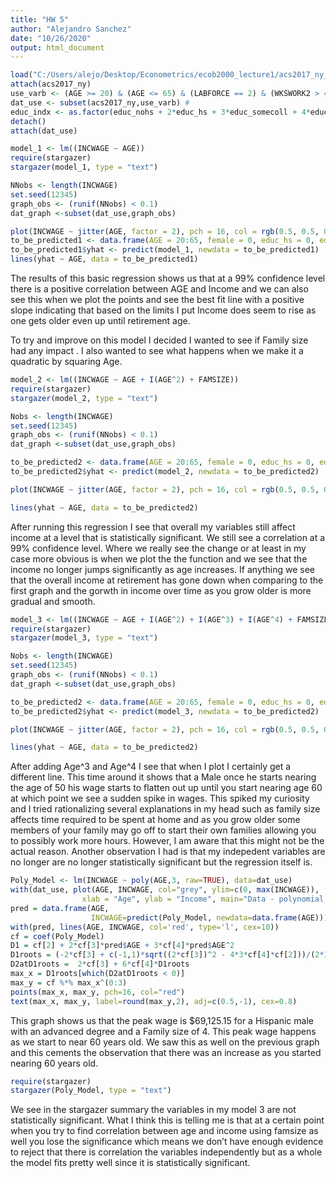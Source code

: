 ---
title: "HW 5"
author: "Alejandro Sanchez"
date: "10/26/2020"
output: html_document
---


```{r}
load("C:/Users/alejo/Desktop/Econometrics/ecob2000_lecture1/acs2017_ny_data.RData")
attach(acs2017_ny)
use_varb <- (AGE >= 20) & (AGE <= 65) & (LABFORCE == 2) & (WKSWORK2 > 4) & (UHRSWORK >= 35) & (Hispanic == 1) & (female == 0) & ((educ_hs == 1) | (educ_advdeg == 1))
dat_use <- subset(acs2017_ny,use_varb) # 
educ_indx <- as.factor(educ_nohs + 2*educ_hs + 3*educ_somecoll + 4*educ_college + 5*educ_advdeg) 
detach()
attach(dat_use)
```

```{r}
model_1 <- lm((INCWAGE ~ AGE))
require(stargazer)
stargazer(model_1, type = "text")
```
```{R}
NNobs <- length(INCWAGE)
set.seed(12345) 
graph_obs <- (runif(NNobs) < 0.1)
dat_graph <-subset(dat_use,graph_obs)
```
```{R}
plot(INCWAGE ~ jitter(AGE, factor = 2), pch = 16, col = rgb(0.5, 0.5, 0.5, alpha = 0.2), ylim = c(0,150000), data = dat_graph)
to_be_predicted1 <- data.frame(AGE = 20:65, female = 0, educ_hs = 0, educ_advdeg = 1)
to_be_predicted1$yhat <- predict(model_1, newdata = to_be_predicted1)
lines(yhat ~ AGE, data = to_be_predicted1)
```
The results of this basic regression shows us that at a 99% confidence level there is a positive correlation between AGE and Income and we can also see this when we plot the points and see the best fit line with a positive slope indicating that based on the limits I put Income does seem to rise as one gets older even up until retirement age. 

To try and improve on this model I decided I wanted to see if Family size had any impact . I also wanted to see what happens when we make it a quadratic by squaring Age. 

```{R}
model_2 <- lm((INCWAGE ~ AGE + I(AGE^2) + FAMSIZE))
require(stargazer)  
stargazer(model_2, type = "text")
```
```{R}
Nobs <- length(INCWAGE)
set.seed(12345) 
graph_obs <- (runif(NNobs) < 0.1)
dat_graph <-subset(dat_use,graph_obs)  

to_be_predicted2 <- data.frame(AGE = 20:65, female = 0, educ_hs = 0, educ_advdeg = 1, FAMSIZE = 4)
to_be_predicted2$yhat <- predict(model_2, newdata = to_be_predicted2)

plot(INCWAGE ~ jitter(AGE, factor = 2), pch = 16, col = rgb(0.5, 0.5, 0.5, alpha = 0.2), ylim = c(0,150000), data = dat_graph)

lines(yhat ~ AGE, data = to_be_predicted2)
```
After running this regression I see that overall my variables still affect income at a level that is statistically significant. We still see a correlation at a 99% confidence level. Where we really see the change or at least in my case more obvious is when we plot the the function and we see that the income no longer jumps significantly as age increases. If anything we see that the overall income at retirement has gone down when comparing to the first graph and the gorwth in income over time as you grow older is more gradual and smooth. 

```{R}
model_3 <- lm((INCWAGE ~ AGE + I(AGE^2) + I(AGE^3) + I(AGE^4) + FAMSIZE))
require(stargazer)  
stargazer(model_3, type = "text")
```
```{R}
Nobs <- length(INCWAGE)
set.seed(12345) 
graph_obs <- (runif(NNobs) < 0.1)
dat_graph <-subset(dat_use,graph_obs)  

to_be_predicted2 <- data.frame(AGE = 20:65, female = 0, educ_hs = 0, educ_advdeg = 1, FAMSIZE = 4)
to_be_predicted2$yhat <- predict(model_3, newdata = to_be_predicted2)

plot(INCWAGE ~ jitter(AGE, factor = 2), pch = 16, col = rgb(0.5, 0.5, 0.5, alpha = 0.2), ylim = c(0,150000), data = dat_graph)

lines(yhat ~ AGE, data = to_be_predicted2)
```
After adding Age^3 and Age^4 I see that when I plot I certainly get a different line. This time around it shows that a Male once he starts nearing the age of 50 his wage starts to flatten out up until you start nearing age 60 at which point we see a sudden spike in wages. This spiked my curiosity and I tried rationalizing several explanations in my head such as family size affects time required to be spent at home and as you grow older some members of your family may go off to start their own families allowing you to possibly work more hours. However, I am aware that this might not be the actual reason. Another observation I had is that my indepedent variables are no longer are no longer statistically significant but the regression itself is. 

```{R}
Poly_Model <- lm(INCWAGE ~ poly(AGE,3, raw=TRUE), data=dat_use)
with(dat_use, plot(AGE, INCWAGE, col="grey", ylim=c(0, max(INCWAGE)), 
                xlab = "Age", ylab = "Income", main="Data - polynomial fit"))
pred = data.frame(AGE,
                  INCWAGE=predict(Poly_Model, newdata=data.frame(AGE)))
with(pred, lines(AGE, INCWAGE, col='red', type='l', cex=10))
cf = coef(Poly_Model)
D1 = cf[2] + 2*cf[3]*pred$AGE + 3*cf[4]*pred$AGE^2
D1roots = (-2*cf[3] + c(-1,1)*sqrt((2*cf[3])^2 - 4*3*cf[4]*cf[2]))/(2*3*cf[4])
D2atD1roots =  2*cf[3] + 6*cf[4]*D1roots
max_x = D1roots[which(D2atD1roots < 0)]
max_y = cf %*% max_x^(0:3)
points(max_x, max_y, pch=16, col="red")
text(max_x, max_y, label=round(max_y,2), adj=c(0.5,-1), cex=0.8)
```
This graph shows us that the peak wage is $69,125.15 for a Hispanic male with an advanced degree and a Family size of 4. This peak wage happens as we start to near 60 years old. We saw this as well on the previous graph and this cements the observation that there was an increase as you started nearing 60 years old. 

```{R}
require(stargazer)  
stargazer(Poly_Model, type = "text")
```

We see in the stargazer summary the variables in my model 3 are not statistically significant. What I think this is telling me is that at a certain point when you try to find correlation between age and income using famsize as well you lose the significance which means we don't have enough evidence to reject that there is correlation the variables independently but as a whole the model fits pretty well since it is statistically significant.  